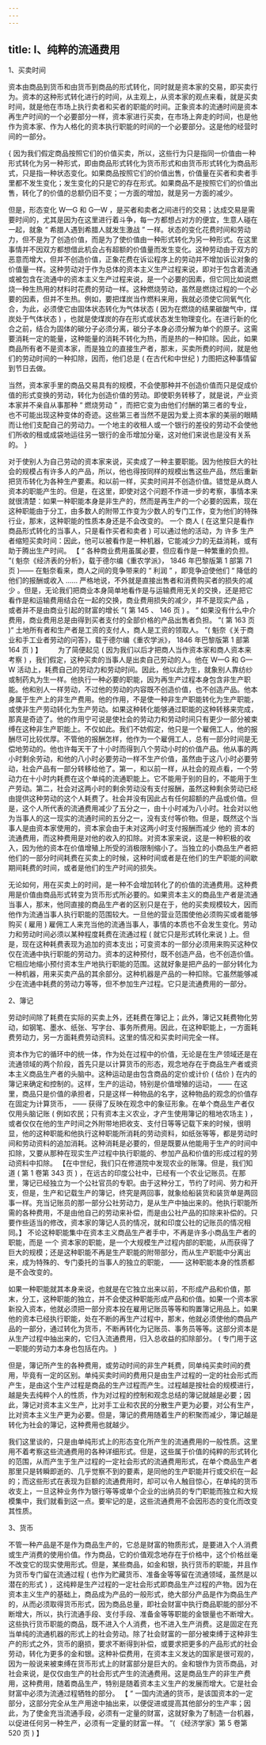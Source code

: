 ```yaml
---
---
---
```

title: I、纯粹的流通费用
---




1、买卖时间

资本由商品到货币和由货币到商品的形式转化，同时就是资本家的交易，即买卖行为。资本的这种形式转化进行的时间，从主观上，从资本家的观点来看，就是买卖时间，就是他在市场上执行卖者和买者的职能的时间。正象资本的流通时间是资本再生产时间的一个必要部分一样，资本家进行买卖，在市场上奔走的时间，也是他作为资本家、作为人格化的资本执行职能的时间的一个必要部分。这是他的经营时间的一部分。

 { 因为我们假定商品按照它们的价值买卖，所以，这些行为只是指同一价值由一种形式转化为另一种形式，即由商品形式转化为货币形式和由货币形式转化为商品形式，只是指一种状态变化。如果商品按照它们的价值出售，价值量在买者和卖者手里都不发生变化；发生变化的只是它的存在形式。如果商品不是按照它们的价值出售，转化了的价值的总额仍旧不变；一方面的增加，就是另一方面的减少。

但是，形态变化 W—G 和 G—W ，是买者和卖者之间进行的交易；达成交易是需要时间的，尤其是因为在这里进行着斗争，每一方都想占对方的便宜，生意人碰在一起，就象 “ 希腊人遇到希腊人就发生激战 ” 一样。状态的变化花费时间和劳动力，但不是为了创造价值，而是为了使价值由一种形式转化为另一种形式。在这里事情并不因双方都想借此机会占有超额的价值量而发生变化。这种劳动由于双方的恶意而增大，但并不创造价值，正象花费在诉讼程序上的劳动并不增加诉讼对象的价值量一样。这种劳动对于作为总体的资本主义生产过程来说，即对于包含着流通或被包含在流通中的资本主义生产过程来说，是一个必要的因素，但它同比如说燃烧一种生热用的材料时花费的劳动一样。这种燃烧劳动，虽然是燃烧过程的一个必要的因素，但并不生热。例如，要把煤炭当作燃料来用，我就必须使它同氧气化合，为此，必须使它由固体状态转化为气体状态 ( 因为在燃烧的结果碳酸气中，煤炭处于气体状态 ) ，也就是使煤炭的存在形式或状态发生物理变化。在进行新的化合之前，结合为固体的碳分子必须分离，碳分子本身必须分解为单个的原子。这需要消耗一定的能量，这种能量的消耗不转化为热，而是热的一种扣除。因此，如果商品所有者不是资本家，而是独立的直接生产者，那末，买卖所费的时间，就是他们的劳动时间的一种扣除，因而，他们总是 ( 在古代和中世纪 ) 力图把这种事情留到节日去做。

当然，资本家手里的商品交易具有的规模，不会使那种并不创造价值而只是促成价值的形式变换的劳动，转化为创造价值的劳动。即使职务转移了，就是说，产业资本家并不亲自从事那种 “ 燃烧劳动 ” ，而把它变为由他们付酬的第三者的专业，也不可能出现这种变体的奇迹。这些第三者当然不是因为爱上资本家的美丽的眼睛而让他们支配自己的劳动力。一个地主的收租人或一个银行的差役的劳动不会使他们所收的租或成袋地运往另一银行的金币增加分毫，这对他们来说也是没有关系的。 }

对于使别人为自己劳动的资本家来说，买卖成了一种主要职能。因为他按巨大的社会的规模占有许多人的产品，所以，他也得按同样的规模出售这些产品，然后重新把货币转化为各种生产要素。和以前一样，买卖时间并不创造价值。错觉是从商人资本的职能产生的。但是，在这里，即使对这个问题不作进一步的考察，事情本来就很清楚：如果一种职能本身是非生产的，然而是再生产的一个必要的因素，现在这种职能由于分工，由多数人的附带工作变为少数人的专门工作，变为他们的特殊行业，那末，这种职能的性质本身还是不会改变的。 一个 商人 ( 在这里只是看作商品形式转化的当事人，只是看作买者和卖者 ) 可以通过他的活动，为 许多 生产者缩短买卖时间：因此，他可以被看作是一种机器，它能减少力的无益消耗，或有助于腾出生产时间。 【 “ 各种商业费用虽属必要，但应看作是一种繁重的负担。 ”( 魁奈《经济表的分析》，载于德尔编《重农学派》， 1846 年巴黎版第 1 部第 71 页 )—— 在魁奈看来，商人之间的竞争带来的 “ 利润 ” ，即竞争迫使他们 “ 降低的他们的报酬或收入 …… 严格地说，不外就是直接出售者和消费购买者的损失的减少 。但是，无论我们把商业本身简单地看作是与运输费用无关的交换，还是把它看作是和运输费用结合在一起的交换，商业费用损失的减少，并不是现实产品 ，或者并不是由商业引起的财富的增长 ”( 第 145 、 146 页 ) 。 “ 如果没有什么中介费用，商业费用总是由得到买者支付的全部价格的产品出售者负担。 ”( 第 163 页 )“ 土地所有者和生产者是工资的支付人，商人是工资的领取人。 ”( 魁奈《关于商业和手工业者劳动的问答》，载于德尔编《重农学派》， 1846 年巴黎版第 1 部第 164 页 ) 】 　　为了简便起见 ( 因为我们以后才把商人当作资本家和商人资本来考察 ) ，我们假定，这种买卖的当事人是出卖自己劳动的人。他在 W—G 和 G—W 活动上，耗费自己的劳动力和劳动时间。因此，他以此为生，就象别人靠纺纱或制药丸为生一样。他执行一种必要的职能，因为再生产过程本身包含非生产职能。他和别人一样劳动，不过他的劳动的内容既不创造价值，也不创造产品。他本身属于生产上的非生产费用。他的作用，不是使一种非生产职能转化为生产职能，或使非生产劳动转化为生产劳动。如果这种转化能够通过职能的这种转移来完成，那真是奇迹了。他的作用宁可说是使社会的劳动力和劳动时间只有更少一部分被束缚在这种非生产职能上。不仅如此。我们不妨假定，他只是一个雇佣工人，他的报酬尽可比较优厚。不管他的报酬怎样，他作为一个雇佣工人，总有一部分时间是无偿地劳动的。他也许每天干了十小时而得到八个劳动小时的价值产品。他从事的两小时剩余劳动，和他的八小时必要劳动一样不生产价值，虽然由于这八小时必要劳动，社会产品有一部分转移给他了。第一，和以前一样，从社会的观点看，一个劳动力在十小时内耗费在这个单纯的流通职能上。它不能用于别的目的，不能用于生产劳动。第二，社会对这两小时的剩余劳动没有支付报酬，虽然这种剩余劳动已经由提供这种劳动的这个人耗费了。社会并没有因此占有任何超额的产品或价值。但是，这个人所代表的流通费用减少了五分之一，由十小时减为八小时。社会对以他为当事人的这一现实的流通时间的五分之一，没有支付等价物。但是，既然这个当事人是由资本家使用的，资本家会由于未对这两小时支付报酬而减少 他的 资本的流通费用，而这种费用是对他的收入的扣除。对资本家来说，这是一种积极的收入，因为他的资本在价值增殖上所受的消极限制缩小了。当独立的小商品生产者把他们的一部分时间耗费在买卖上的时候，这种时间或者是在他们的生产职能的间歇期间耗费的时间，或者是他们的生产时间的损失。

无论如何，用在买卖上的时间，是一种不会增加转化了的价值的流通费用。这种费用是价值由商品形式转变为货币形式所必要的。如果资本主义的商品生产者是流通当事人，那末，他同直接的商品生产者的区别只是在于，他的买卖规模较大，因而他作为流通当事人执行职能的范围较大。一旦他的营业范围使他必须购买或者能够购买 ( 雇用 ) 雇佣工人来充当他的流通当事人，事情的本质也不会发生变化。劳动力和劳动时间必须以某种程度耗费在流通过程 ( 就它只是形式转化来说 ) 上。但是，现在这种耗费表现为追加的资本支出；可变资本的一部分必须用来购买这种仅仅在流通中执行职能的劳动力。资本的这种预付，既不创造产品，也不创造价值。它相应地缩小预付资本生产地执行职能的范围。这就好象是把产品的一部分转化为一种机器，用来买卖产品的其余部分。这种机器是产品的一种扣除。它虽然能够减少在流通中耗费的劳动力等等，但不参加生产过程。它只是流通费用的一部分。

2、簿记

劳动时间除了耗费在实际的买卖上外，还耗费在簿记上；此外，簿记又耗费物化劳动，如钢笔、墨水、纸张、写字台、事务所费用。因此，在这种职能上，一方面耗费劳动力，另一方面耗费劳动资料。这里的情况和买卖时间完全一样。

资本作为它的循环中的统一体，作为处在过程中的价值，无论是在生产领域还是在流通领域的两个阶段，首先只是以计算货币的形态，观念地存在于商品生产者或资本主义商品生产者的头脑中。这种运动是由包含商品的定价或计价 ( 估价 ) 在内的簿记来确定和控制的。这样，生产的运动，特别是价值增殖的运动， —— 在这里，商品只是价值的承担者，只是这样一种物品的名字，这种物品的观念的价值存在固定为计算货币， —— 获得了反映在观念中的象征形象。在单个商品生产者仅仅用头脑记账 ( 例如农民；只有资本主义农业，才产生使用簿记的租地农场主 ) ，或者仅仅在他的生产时间之外附带地把收支、支付日等等记载下来的时候，很明显，他的这种职能和他执行这种职能所消耗的劳动资料，如纸张等等，都是劳动时间和劳动资料的追加消耗。这种消耗是必要的，但是既要从他能用于生产的时间中扣除，又要从那种在现实生产过程中执行职能的、参加产品和价值的形成过程的劳动资料中扣除。 【在中世纪，我们只在修道院中发现农业的账簿。但是，我们知道 ( 第 1 卷第 343 页 ) ，在远古的印度公社中，已经有一个农业记账员。在那里，簿记已经独立为一个公社官员的专职。由于这种分工，节约了时间、劳力和开支，但是，生产和记载生产的簿记，终究是两回事，就象给船装货和装货单是两回事一样。充当记账员的那一部分公社劳动力，是从生产中抽出来的。他执行职能所需的各种费用，不是由他自己的劳动来补偿，而是由公社产品的扣除来补偿的。只要作些适当的修改，资本家的簿记人员的情况，就和印度公社的记账员的情况相同。】 不论这种职能集中在资本主义商品生产者手中，不再是许多小商品生产者的职能，而是 一个 资本家的职能，是一个大规模生产过程内部的职能，从而获得了巨大的规模；还是这种职能不再是生产职能的附带部分，而从生产职能中分离出来，成为特殊的、专门委托的当事人的独立的职能， —— 这种职能本身的性质都是不会改变的。

如果一种职能就其本身来说，也就是在它独立出来以前，不形成产品和价值，那末，分工，这种职能的独立，并不会使这种职能形成产品和价值。如果一个资本家新投入资本，他就必须把一部分资本投在雇用记账员等等和购置簿记用品上。如果他的资本已经执行职能，处在不断的再生产过程中，那末，他就必须使他的商品产品的一部分，通过转化为货币，不断再转化为记账员、事务员等等。这部分资本是从生产过程中抽出来的，它归入流通费用，归入总收益的扣除部分。 ( 专门用于这一职能的劳动力本身也包括在内。 )

但是，簿记所产生的各种费用，或劳动时间的非生产耗费，同单纯买卖时间的费用，毕竟有一定的区别。单纯买卖时间的费用只是由生产过程的一定的社会形式而产生，是由这个生产过程是商品的生产过程而产生。过程越是按社会的规模进行，越是失去纯粹个人的性质，作为对过程的控制和观念总结的簿记就越是必要；因此，簿记对资本主义生产，比对手工业和农民的分散生产更为必要，对公有生产，比对资本主义生产更为必要。但是，簿记的费用随着生产的积聚而减少，簿记越是转化为社会的簿记，这种费用也就越少。

我们这里谈的，只是由单纯形式上的形态变化所产生的流通费用的一般性质。这里用不着考察这些流通费用的各种详细形式。但是，这些属于价值的纯粹的形式转化的范围，从而产生于生产过程的一定社会形式的流通费用形式，在单个商品生产者那里只是转瞬即逝的、几乎觉察不到的要素，是同他的生产职能并行或交织在一起的；而这些形式在表现为巨额的流通费用时，却可以令人触目惊心，在单纯的货币收支上，一旦这种业务作为银行等等或单个企业的出纳员的专门职能而独立和大规模集中，我们就看到这一点。要牢记的是，这些流通费用不会因形态的变化而改变其性质。

3、货币

不管一种产品是不是作为商品生产的，它总是财富的物质形式，是要进入个人消费或生产消费的使用价值。作为商品，它的价值观念地存在于价格中，这个价格丝毫不改变它的现实使用形式。但是，某些商品，如金和银，执行货币的职能，并且作为货币专门留在流通过程 ( 也作为贮藏货币、准备金等等留在流通领域，虽然是以潜在的形式 ) ，这纯粹是生产过程的一定社会形式即商品生产过程的产物。因为在资本主义生产的基础上，商品成为产品的一般形式，绝大部分产品是作为商品生产的，从而必须取得货币形式，因为商品总量，即社会财富中执行商品职能的部分不断增大，所以，执行流通手段、支付手段、准备金等等职能的金银量也不断增大。这些执行货币职能的商品，既不进入个人消费，也不进入生产消费。这是固定在充当单纯的流通机器的形式上的社会劳动。除了社会财富的一部分被束缚于这种非生产的形式之外，货币的磨损，要求不断得到补偿，或要求把更多的产品形式的社会劳动，转化为更多的金和银。这种补偿费用，在资本主义发达的国家是很可观的，因为一般说来被束缚在货币形式上的财富部分是巨大的。金和银作为货币商品，对社会来说，是仅仅由生产的社会形式产生的流通费用。这是商品生产的非生产费用，这种费用，随着商品生产，特别是随着资本主义生产的发展而增大。它是社会财富中必须为流通过程牺牲的部分。 【 “ 一国内流通的货币，是该国资本的一定部分，这部分完全从生产用途中抽出来，以便促进或提高其他部分的生产率；因此，为了使金充当流通手段，必须有一定量的财富，这就好象为了制造一台机器，以促进任何另一种生产，必须有一定量的财富一样。 ”( 《经济学家》第 5 卷第 520 页 ) 】